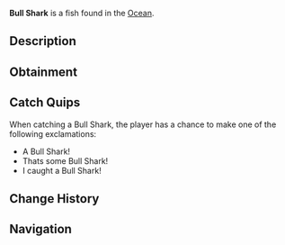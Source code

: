 {{FishInfobox
|image          = Bull Shark.png
|rarity         = Legendary
|sea            = First Sea
|location       = [[Ocean]]
|sublocation    = 
|sources        = Fishing Rod
|radar_location = 
|xp             = 150
|weather        = Rain, Foggy
|time           = 
|season         = Spring
|bait           = Fish Head
|base_weight    = 130
|base_value     = 400
|weight_range   = 40
|base_chance    = 0.3
|base_resil     = 20
}}
'''Bull Shark''' is a {{Rarity|Legendary}} fish found in the [[Ocean]].

== Description ==
{{Description|Bull sharks have robust bodies, and an extremely powerful nature. They have a special ability to adapt to both saltwater and freshwater, which is quite rare for sharks. Bull Sharks can be found most commonly near coats, and in freshwaters.|Bestiary Entry}}

== Obtainment ==
{{Description|Found roaming in all types of waters and on the coasts.|Bestiary Hint}}
{{Fish Availability|
Moosewood/Surrounding Ocean
Roslit Bay/Coral Reef
|top_rods      = 
Leviathan's Fang Rod\62850.29\286562.01;
Free Spirit Rod\56490.87\240647.61;
Trident Rod\55247.19\235349.63;
No-Life Rod\43818.02\186260.08;
Great Rod of Oscar\42989.66\159649.85;
Lucky Rod\25355.69\137348.66;
Resourceful Rod\31653.21\135085.66;
Firefly Rod\35246.04\177699.11;
Fast Rod\33468.93\174043.51;
Brick Built Rod\25272.53\130591.96;
Ethereal Prism Rod\41886.99\171741.24;
Astralhook Rod\41772.44\165129.27;
Seraphic Rod\41139.03\172782.22;
Rod Of The Forgotten Fang\38471.22\161602.92;
Challenger's Rod\37822.01\163610.58;
Rod Of The Depths\34669.85\146540.05;
Zeus Rod\34576.97\151072.66;
Verdant Shear Rod\34150.84\150499.68;
Rod Of The Exalted One\33627.45\144625.45;
Blazebringer Rod\32865.74\144223.53;
Depthseeker Rod\31604.94\139557.29;
Avalanche Rod\28441.19\124698.18;
Volcanic Rod\26941.56\119390.34;
Steady Rod\9846.75\40454.11
|recommended   = Trident Rod
}}

== Catch Quips ==
When catching a Bull Shark, the player has a chance to make one of the following exclamations:
* A Bull Shark!
* Thats some Bull Shark!
* I caught a Bull Shark!

== Change History ==
{{Change History|{{subst:Current Version}}}}

== Navigation ==
{{Fish Navbox|Ocean}}